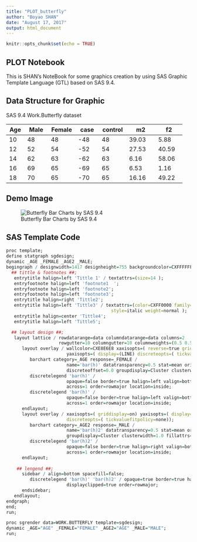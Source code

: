 ---
title: "PLOT_butterfly"
author: "Boyao SHAN"
date: "August 17, 2017"
output: html_document
---

```{r setup, include=FALSE}
knitr::opts_chunk$set(echo = TRUE)
```

## PLOT Notebook

This is SHAN's NoteBook for some graphics creation by using SAS Graphic Template Language (GTL) based on SAS 9.4. 

## Data Structure for Graphic
SAS 9.4 Work.Butterfly dataset

Age     | Male      | Female     | case      | control    | m2          | f2 
--------|-----------|------------|-----------|------------|-------------|------------
10      | 48        |   48       | -48       |   48       | 39.03       | 5.88
12      | 52        |   54       | -52       |   54       | 27.53       | 40.59
14      | 62        |   63       | -62       |   63       | 6.16        | 58.06                              
16      | 69        |   65       | -69       |   65       | 6.53        | 1.16    
18      | 70        |   65       | -70       |   65       | 16.16       | 49.22     

## Demo Image

![Butterfly Bar Charts by SAS 9.4](figures/butterfly.png)



## SAS Template Code

```{r egine = 'sas',engine.path="C:/Program Files/SASHome/SASFoundation/9.4/sas.exe", eval = FALSE, hilang = 'sas'}

proc template;
define statgraph sgdesign;
dynamic _AGE _FEMALE _AGE2 _MALE;
begingraph / designwidth=1417 designheight=755 backgroundcolor=CXFFFFFF;
  ## tittle & footnotes ##;
   entrytitle halign=left 'Tittle 1' / textattrs=(size=14 );
   entryfootnote halign=left 'footnote1  ';
   entryfootnote halign=left 'footnote2';
   entryfootnote halign=left 'footnote3';
   entrytitle halign=right 'Tittle2';
   entrytitle halign=left 'Tittle3' / textattrs=(color=CXFF0000 family='Lucida Sans Unicode'  
                                        style=italic weight=normal );
   entrytitle halign=center 'Tittle4';
   entrytitle halign=left 'Tittle5';

  ## layout design ##;
   layout lattice / rowdatarange=data columndatarange=data columns=2 
                    rowgutter=10 columngutter=10 columnweights=(0.5 0.5);
      layout overlay / wallcolor=CXE8E6E8 xaxisopts=( reverse=true griddisplay=on)
                       yaxisopts=( display=(LINE) discreteopts=( tickvaluefitpolicy=none));
         barchart category=_AGE response=_FEMALE / 
                       name='bar(h)' datatransparency=0.5 stat=mean orient=horizontal 
                       discreteoffset=0.0 groupdisplay=Cluster clusterwidth=1.0;
         discretelegend 'bar(h)' / 
                       opaque=false border=true halign=left valign=bottom displayclipped=true 
                       across=1 order=rowmajor location=inside;
         discretelegend 'bar(h)' / 
                       opaque=false border=true halign=left valign=bottom displayclipped=true 
                       across=1 order=rowmajor location=inside;
      endlayout;
      layout overlay / xaxisopts=( griddisplay=on) yaxisopts=( display=(TICKVALUES LINE) 
                       discreteopts=( tickvaluefitpolicy=none));
         barchart category=_AGE2 response=_MALE / 
                       name='bar(h)2' datatransparency=0.5 stat=mean orient=horizontal discreteoffset=0.0  
                       groupdisplay=Cluster clusterwidth=1.0 fillattrs=GraphData2(color=CXEF828B );
         discretelegend 'bar(h)2' / 
                       opaque=false border=true halign=right valign=bottom displayclipped=true 
                       across=1 order=rowmajor location=inside;
      endlayout;
                       
    ## lengend ##;                   
      sidebar / align=bottom spacefill=false;  
         discretelegend 'bar(h)' 'bar(h)2' / opaque=true border=true halign=center valign=center
                       displayclipped=true order=rowmajor;
      endsidebar;
   endlayout;
endgraph;
end;
run;

proc sgrender data=WORK.BUTTERFLY template=sgdesign;
dynamic _AGE="AGE" _FEMALE="FEMALE" _AGE2="AGE" _MALE="MALE";
run;



```

